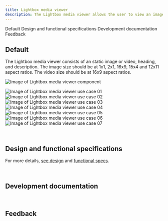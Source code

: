 ```yaml
---
title: Lightbox media viewer
description: The Lightbox media viewer allows the user to view an image or video at a larger size within a modal.
---
```



<ComponentDescription name="Lightbox media viewer" type="ui" />

<AnchorLinks>

<AnchorLink>Default</AnchorLink>
<AnchorLink>Design and functional specifications</AnchorLink>
<AnchorLink>Development documentation</AnchorLink>
<AnchorLink>Feedback</AnchorLink>

</AnchorLinks>

## Default

The Lightbox media viewer consists of an static image or video, heading, and description. The image size should be at 1x1, 2x1, 16x9, 15x4 and 12x11 aspect ratios. The video size should be at 16x9 aspect ratios.

<Row>
<Column colMd={8} colLg={8}>

![Image of Lightbox media viewer component](../../images/component/lightbox-media-viewer/lightbox-media-viewer-default.jpg)

</Column>
</Row>

<Title>Use case</Title>

![Image of Lightbox media viewer use case 01](../../images/component/lightbox-media-viewer/lightbox-media-viewer-use-case-01.jpg)
![Image of Lightbox media viewer use case 02](../../images/component/lightbox-media-viewer/lightbox-media-viewer-use-case-02.jpg)
![Image of Lightbox media viewer use case 03](../../images/component/lightbox-media-viewer/lightbox-media-viewer-use-case-03.jpg)
![Image of Lightbox media viewer use case 04](../../images/component/lightbox-media-viewer/lightbox-media-viewer-use-case-04.jpg)
![Image of Lightbox media viewer use case 05](../../images/component/lightbox-media-viewer/lightbox-media-viewer-use-case-05.jpg)
![Image of Lightbox media viewer use case 06](../../images/component/lightbox-media-viewer/lightbox-media-viewer-use-case-06.jpg)
![Image of Lightbox media viewer use case 07](../../images/component/lightbox-media-viewer/lightbox-media-viewer-use-case-07.jpg)

<br />

## Design and functional specifications

For more details, [see design](https://ibm.box.com/s/mpeo1wy0jogkwxn68fahlg62q799ixox) and [functional specs]().

<br />

## Development documentation

<ComponentStatus name="Lightbox media viewer" type="ui" />

<br />

## Feedback

<ComponentFeedback />
